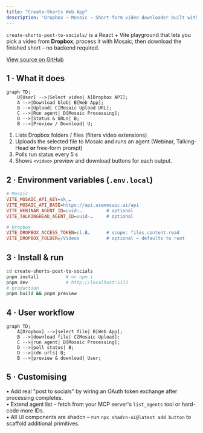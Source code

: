 ```yaml
---
title: "Create-Shorts Web App"
description: "Dropbox → Mosaic → Short-form video downloader built with React, Vite & shadcn."
---
```


`create-shorts-post-to-socials/` is a React + Vite playground that lets you pick a video from **Dropbox**, process it with Mosaic, then download the finished short – no backend required.

[View source on GitHub](https://github.com/mosaic-ai-labs/api-examples/tree/main/create-shorts-post-to-socials)

## 1 · What it does

```mermaid
graph TD;
    U[User] -->|Select video| A[Dropbox API];
    A -->|Download blob| B[Web App];
    B -->|Upload| C[Mosaic Upload URL];
    C -->|Run agent| D[Mosaic Processing];
    D -->|Status & URLs| B;
    B -->|Preview / Download| U;
```

1. Lists Dropbox folders / files (filters video extensions)  
2. Uploads the selected file to Mosaic and runs an agent (Webinar, Talking-Head **or** free-form prompt)  
3. Polls run status every 5 s  
4. Shows `<video>` preview and download buttons for each output.

## 2 · Environment variables (`.env.local`)
```ini
# Mosaic
VITE_MOSAIC_API_KEY=sk_…
VITE_MOSAIC_API_BASE=https://api.usemosaic.ai/api
VITE_WEBINAR_AGENT_ID=uuid-…         # optional
VITE_TALKINGHEAD_AGENT_ID=uuid-…     # optional

# Dropbox
VITE_DROPBOX_ACCESS_TOKEN=sl.B…      # scope: files.content.read
VITE_DROPBOX_FOLDER=/Videos          # optional – defaults to root
```

## 3 · Install & run
```bash
cd create-shorts-post-to-socials
pnpm install          # or npm i
pnpm dev              # http://localhost:5173
# production
pnpm build && pnpm preview
```

## 4 · User workflow
```mermaid
graph TD;
    A[Dropbox] -->|select file| B[Web App];
    B -->|download file| C[Mosaic Upload];
    C -->|run agent| D[Mosaic Processing];
    D -->|poll status| B;
    D -->|cdn urls| B;
    B -->|preview & download| User;
```

## 5 · Customising
• Add real "post to socials" by wiring an OAuth token exchange after processing completes.  
• Extend agent list – fetch from your MCP server's `list_agents` tool or hard-code more IDs.  
• All UI components are shadcn – run `npx shadcn-ui@latest add button` to scaffold additional primitives. 
